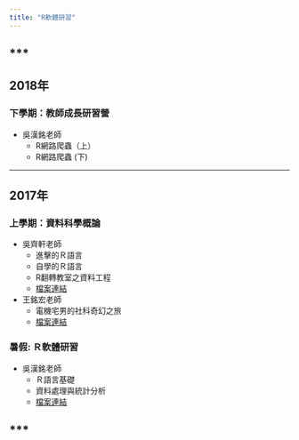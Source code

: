 ```yaml
---
title: "R軟體研習"
---
```


***
---

## 2018年

### 下學期：教師成長研習營 

- 吳漢銘老師
    - R網路爬蟲（上）
    - R網路爬蟲 (下)

***

## 2017年

### 上學期：資料科學概論

- 吳齊軒老師
    - 進擊的Ｒ語言
    - 自學的Ｒ語言
    - R翻轉教室之資料工程
    - <a href="https://github.com/shuecon/R-Course-2017-Autumn-I" target="_blank" title="檔案連結">檔案連結</a>

- 王銘宏老師
    - 電機宅男的社科奇幻之旅
    - <a href="https://github.com/shuecon/R-Course-2017-Autumn-II-" target="_blank" title="檔案連結">檔案連結</a>

    
### 暑假: Ｒ軟體研習

- 吳漢銘老師
    - Ｒ語言基礎
    - 資料處理與統計分析
    - <a href="https://github.com/shuecon/R-Workshop-2017-summer" target="_blank" title="檔案連結">檔案連結</a>

***
---